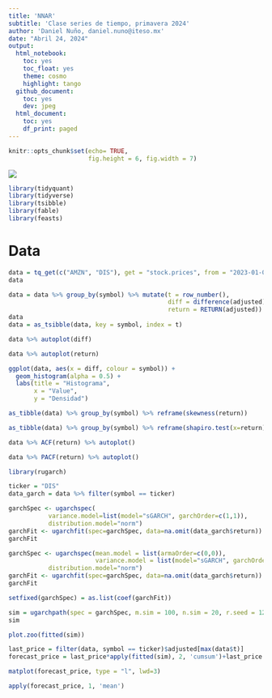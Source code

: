 ```yaml
---
title: 'NNAR'
subtitle: 'Clase series de tiempo, primavera 2024'
author: 'Daniel Nuño, daniel.nuno@iteso.mx'
date: "Abril 24, 2024"
output:
  html_notebook:
    toc: yes
    toc_float: yes
    theme: cosmo
    highlight: tango
  github_document:
    toc: yes
    dev: jpeg
  html_document:
    toc: yes
    df_print: paged
---
```


```r
knitr::opts_chunk$set(echo= TRUE,
                      fig.height = 6, fig.width = 7)
```

```{=html}
<style>
.forceBreak { -webkit-column-break-after: always; break-after: column; }
</style>
```
![](https://upload.wikimedia.org/wikipedia/commons/d/db/Logo_ITESO_normal.jpg)


```r
library(tidyquant)
library(tidyverse)
library(tsibble)
library(fable)
library(feasts)
```

# Data
```r
data = tq_get(c("AMZN", "DIS"), get = "stock.prices", from = "2023-01-01", to = "2024-03-29") %>% select(symbol, date, adjusted)
data
```

```r
data = data %>% group_by(symbol) %>% mutate(t = row_number(),
                                            diff = difference(adjusted),
                                            return = RETURN(adjusted))
data
data = as_tsibble(data, key = symbol, index = t)
```

```r
data %>% autoplot(diff)
```
```r
data %>% autoplot(return)
```
```r
ggplot(data, aes(x = diff, colour = symbol)) +
  geom_histogram(alpha = 0.5) +
  labs(title = "Histograma",
       x = "Value",
       y = "Densidad")
```



```r
as_tibble(data) %>% group_by(symbol) %>% reframe(skewness(return))

as_tibble(data) %>% group_by(symbol) %>% reframe(shapiro.test(x=return)$p.value)
```

```r
data %>% ACF(return) %>% autoplot()
```


```r
data %>% PACF(return) %>% autoplot()
```


```r
library(rugarch)
```

```r
ticker = "DIS"
data_garch = data %>% filter(symbol == ticker)

garchSpec <- ugarchspec(
           variance.model=list(model="sGARCH", garchOrder=c(1,1)),
           distribution.model="norm")
garchFit <- ugarchfit(spec=garchSpec, data=na.omit(data_garch$return))
garchFit
```


```r

garchSpec <- ugarchspec(mean.model = list(armaOrder=c(0,0)),
                        variance.model = list(model="sGARCH", garchOrder=c(1,3)),
           distribution.model="norm")
garchFit <- ugarchfit(spec=garchSpec, data=na.omit(data_garch$return))
garchFit
```

```r
setfixed(garchSpec) = as.list(coef(garchFit))
```

```r
sim = ugarchpath(spec = garchSpec, m.sim = 100, n.sim = 20, r.seed = 123)
sim
```

```r
plot.zoo(fitted(sim))
```

```r
last_price = filter(data, symbol == ticker)$adjusted[max(data$t)]
forecast_price = last_price*apply(fitted(sim), 2, 'cumsum')+last_price
```

```r
matplot(forecast_price, type = "l", lwd=3)
```

```r
apply(forecast_price, 1, 'mean')
```


